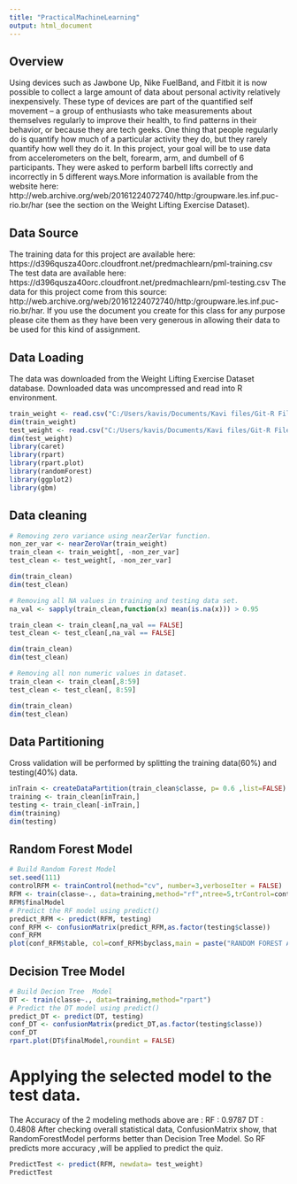 ---
title: "PracticalMachineLearning"
output: html_document
---
## Overview
Using devices such as Jawbone Up, Nike FuelBand, and Fitbit it is now possible to collect a large amount of data about personal activity relatively inexpensively. These type of devices are part of the quantified self movement – a group of enthusiasts who take measurements about themselves regularly to improve their health, to find patterns in their behavior, or because they are tech geeks. One thing that people regularly do is quantify how much of a particular activity they do, but they rarely quantify how well they do it. In this project, your goal will be to use data from accelerometers on the belt, forearm, arm, and dumbell of 6 participants. They were asked to perform barbell lifts correctly and incorrectly in 5 different ways.More information is available from the website here: http://web.archive.org/web/20161224072740/http:/groupware.les.inf.puc-rio.br/har (see the section on the Weight Lifting Exercise Dataset).

## Data Source
The training data for this project are available here:
https://d396qusza40orc.cloudfront.net/predmachlearn/pml-training.csv
The test data are available here:
https://d396qusza40orc.cloudfront.net/predmachlearn/pml-testing.csv
The data for this project come from this source: http://web.archive.org/web/20161224072740/http:/groupware.les.inf.puc-rio.br/har. If you use the document you create for this class for any purpose please cite them as they have been very generous in allowing their data to be used for this kind of assignment.

## Data Loading

The data was downloaded from the Weight Lifting Exercise Dataset database.
Downloaded data was uncompressed and read into R environment.

```{r, echo=TRUE, cache=TRUE}
train_weight <- read.csv("C:/Users/kavis/Documents/Kavi files/Git-R Files/datasciencecoursera/PracticalMachineLearning/pml-training.csv",sep = ",",header=TRUE,stringsAsFactors = F,na.strings = c("","NA","#DIV/0!"))
dim(train_weight)
test_weight <- read.csv("C:/Users/kavis/Documents/Kavi files/Git-R Files/datasciencecoursera/PracticalMachineLearning/pml-testing.csv",sep = ",",header=TRUE,stringsAsFactors = F,na.strings = c("","NA","#DIV/0!"))
dim(test_weight) 
library(caret)
library(rpart)
library(rpart.plot)
library(randomForest)
library(ggplot2)
library(gbm)
```
    
## Data cleaning
```{r, echo=TRUE, cache=TRUE}

# Removing zero variance using nearZerVar function.
non_zer_var <- nearZeroVar(train_weight)
train_clean <- train_weight[, -non_zer_var]
test_clean <- test_weight[, -non_zer_var]

dim(train_clean)
dim(test_clean)

# Removing all NA values in training and testing data set.
na_val <- sapply(train_clean,function(x) mean(is.na(x))) > 0.95

train_clean <- train_clean[,na_val == FALSE]
test_clean <- test_clean[,na_val == FALSE]

dim(train_clean)
dim(test_clean)

# Removing all non numeric values in dataset.
train_clean <- train_clean[,8:59]
test_clean <- test_clean[, 8:59]

dim(train_clean)
dim(test_clean)

```
                      
## Data Partitioning

Cross validation will be performed by splitting the training data(60%) and testing(40%) data.
```{r, echo=TRUE, cache=TRUE}
inTrain <- createDataPartition(train_clean$classe, p= 0.6 ,list=FALSE)
training <- train_clean[inTrain,]
testing <- train_clean[-inTrain,]
dim(training)
dim(testing)
```

## Random Forest Model

```{r, echo=TRUE,cache=TRUE}
# Build Random Forest Model
set.seed(111)
controlRFM <- trainControl(method="cv", number=3,verboseIter = FALSE)
RFM <- train(classe~., data=training,method="rf",ntree=5,trControl=controlRFM)
RFM$finalModel
# Predict the RF model using predict()
predict_RFM <- predict(RFM, testing)
conf_RFM <- confusionMatrix(predict_RFM,as.factor(testing$classe))
conf_RFM
plot(conf_RFM$table, col=conf_RFM$byclass,main = paste("RANDOM FOREST ACCURACY MODEL=", round(conf_RFM$overall['Accuracy'],4)))
```

## Decision Tree Model


```{r, echo=TRUE,cache=TRUE}
# Build Decion Tree  Model
DT <- train(classe~., data=training,method="rpart")
# Predict the DT model using predict()
predict_DT <- predict(DT, testing)
conf_DT <- confusionMatrix(predict_DT,as.factor(testing$classe))
conf_DT
rpart.plot(DT$finalModel,roundint = FALSE)
```

# Applying the selected model to the test data.
The Accuracy of the 2 modeling methods above are : 
RF : 0.9787
DT : 0.4808
After checking overall statistical data,
ConfusionMatrix show, that RandomForestModel performs better than Decision Tree Model. So RF predicts more accuracy ,will be applied to predict the quiz.
```{r, echo=TRUE,cache=TRUE}
PredictTest <- predict(RFM, newdata= test_weight)
PredictTest
```
